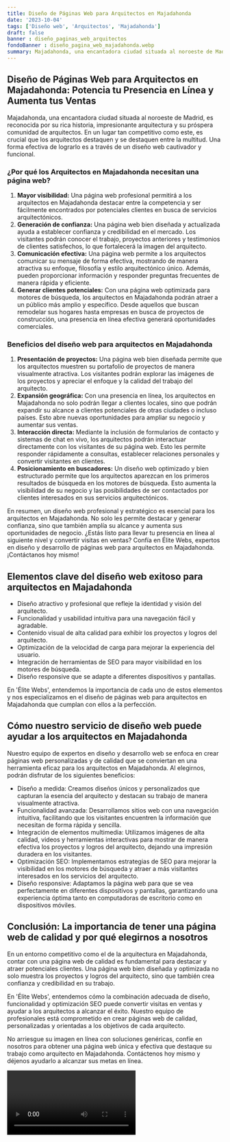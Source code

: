 ```yaml
---
title: Diseño de Páginas Web para Arquitectos en Majadahonda
date: '2023-10-04'
tags: ['Diseño web', 'Arquitectos', 'Majadahonda']
draft: false
banner : diseño_paginas_web_arquitectos
fondoBanner : diseño_pagina_web_majadahonda.webp
summary: Majadahonda, una encantadora ciudad situada al noroeste de Madrid, es reconocida por su rica historia, impresionante arquitectura y su próspera comunidad de arquitectos. En un lugar tan competitivo como este, es crucial que los arquitectos destaquen y se destaquen entre la multitud. Una forma efectiva de lograrlo es a través de un diseño web cautivador y funcional.
---
```


## Diseño de Páginas Web para Arquitectos en Majadahonda: Potencia tu Presencia en Línea y Aumenta tus Ventas

Majadahonda, una encantadora ciudad situada al noroeste de Madrid, es reconocida por su rica historia, impresionante arquitectura y su próspera comunidad de arquitectos. En un lugar tan competitivo como este, es crucial que los arquitectos destaquen y se destaquen entre la multitud. Una forma efectiva de lograrlo es a través de un diseño web cautivador y funcional.

### ¿Por qué los Arquitectos en Majadahonda necesitan una página web?

1. **Mayor visibilidad:** Una página web profesional permitirá a los arquitectos en Majadahonda destacar entre la competencia y ser fácilmente encontrados por potenciales clientes en busca de servicios arquitectónicos.
2. **Generación de confianza:** Una página web bien diseñada y actualizada ayuda a establecer confianza y credibilidad en el mercado. Los visitantes podrán conocer el trabajo, proyectos anteriores y testimonios de clientes satisfechos, lo que fortalecerá la imagen del arquitecto.
3. **Comunicación efectiva:** Una página web permite a los arquitectos comunicar su mensaje de forma efectiva, mostrando de manera atractiva su enfoque, filosofía y estilo arquitectónico único. Además, pueden proporcionar información y responder preguntas frecuentes de manera rápida y eficiente.
4. **Generar clientes potenciales:** Con una página web optimizada para motores de búsqueda, los arquitectos en Majadahonda podrán atraer a un público más amplio y específico. Desde aquellos que buscan remodelar sus hogares hasta empresas en busca de proyectos de construcción, una presencia en línea efectiva generará oportunidades comerciales.

### Beneficios del diseño web para arquitectos en Majadahonda

1. **Presentación de proyectos:** Una página web bien diseñada permite que los arquitectos muestren su portafolio de proyectos de manera visualmente atractiva. Los visitantes podrán explorar las imágenes de los proyectos y apreciar el enfoque y la calidad del trabajo del arquitecto.
2. **Expansión geográfica:** Con una presencia en línea, los arquitectos en Majadahonda no solo podrán llegar a clientes locales, sino que podrán expandir su alcance a clientes potenciales de otras ciudades o incluso países. Esto abre nuevas oportunidades para ampliar su negocio y aumentar sus ventas.
3. **Interacción directa:** Mediante la inclusión de formularios de contacto y sistemas de chat en vivo, los arquitectos podrán interactuar directamente con los visitantes de su página web. Esto les permite responder rápidamente a consultas, establecer relaciones personales y convertir visitantes en clientes.
4. **Posicionamiento en buscadores:** Un diseño web optimizado y bien estructurado permite que los arquitectos aparezcan en los primeros resultados de búsqueda en los motores de búsqueda. Esto aumenta la visibilidad de su negocio y las posibilidades de ser contactados por clientes interesados en sus servicios arquitectónicos.

En resumen, un diseño web profesional y estratégico es esencial para los arquitectos en Majadahonda. No solo les permite destacar y generar confianza, sino que también amplía su alcance y aumenta sus oportunidades de negocio. ¿Estás listo para llevar tu presencia en línea al siguiente nivel y convertir visitas en ventas? Confía en Élite Webs, expertos en diseño y desarrollo de páginas web para arquitectos en Majadahonda. ¡Contáctanos hoy mismo!

<GifSeo />

<Cta />

## Elementos clave del diseño web exitoso para arquitectos en Majadahonda

- Diseño atractivo y profesional que refleje la identidad y visión del arquitecto.
- Funcionalidad y usabilidad intuitiva para una navegación fácil y agradable.
- Contenido visual de alta calidad para exhibir los proyectos y logros del arquitecto.
- Optimización de la velocidad de carga para mejorar la experiencia del usuario.
- Integración de herramientas de SEO para mayor visibilidad en los motores de búsqueda.
- Diseño responsive que se adapte a diferentes dispositivos y pantallas.

En 'Élite Webs', entendemos la importancia de cada uno de estos elementos y nos especializamos en el diseño de páginas web para arquitectos en Majadahonda que cumplan con ellos a la perfección.

## Cómo nuestro servicio de diseño web puede ayudar a los arquitectos en Majadahonda

Nuestro equipo de expertos en diseño y desarrollo web se enfoca en crear páginas web personalizadas y de calidad que se conviertan en una herramienta eficaz para los arquitectos en Majadahonda. Al elegirnos, podrán disfrutar de los siguientes beneficios:

- Diseño a medida: Creamos diseños únicos y personalizados que capturan la esencia del arquitecto y destacan su trabajo de manera visualmente atractiva.
- Funcionalidad avanzada: Desarrollamos sitios web con una navegación intuitiva, facilitando que los visitantes encuentren la información que necesitan de forma rápida y sencilla. 
- Integración de elementos multimedia: Utilizamos imágenes de alta calidad, videos y herramientas interactivas para mostrar de manera efectiva los proyectos y logros del arquitecto, dejando una impresión duradera en los visitantes.
- Optimización SEO: Implementamos estrategias de SEO para mejorar la visibilidad en los motores de búsqueda y atraer a más visitantes interesados en los servicios del arquitecto.
- Diseño responsive: Adaptamos la página web para que se vea perfectamente en diferentes dispositivos y pantallas, garantizando una experiencia óptima tanto en computadoras de escritorio como en dispositivos móviles.

## Conclusión: La importancia de tener una página web de calidad y por qué elegirnos a nosotros

En un entorno competitivo como el de la arquitectura en Majadahonda, contar con una página web de calidad es fundamental para destacar y atraer potenciales clientes. Una página web bien diseñada y optimizada no solo muestra los proyectos y logros del arquitecto, sino que también crea confianza y credibilidad en su trabajo.

En 'Élite Webs', entendemos cómo la combinación adecuada de diseño, funcionalidad y optimización SEO puede convertir visitas en ventas y ayudar a los arquitectos a alcanzar el éxito. Nuestro equipo de profesionales está comprometido en crear páginas web de calidad, personalizadas y orientadas a los objetivos de cada arquitecto.

No arriesgue su imagen en línea con soluciones genéricas, confíe en nosotros para obtener una página web única y efectiva que destaque su trabajo como arquitecto en Majadahonda. Contáctenos hoy mismo y déjenos ayudarlo a alcanzar sus metas en línea.

<Video />

<CtaBot job='Arquitectos' city='Majadahonda'/>

<Gmaps query='Majadahonda+españa+maps' />
